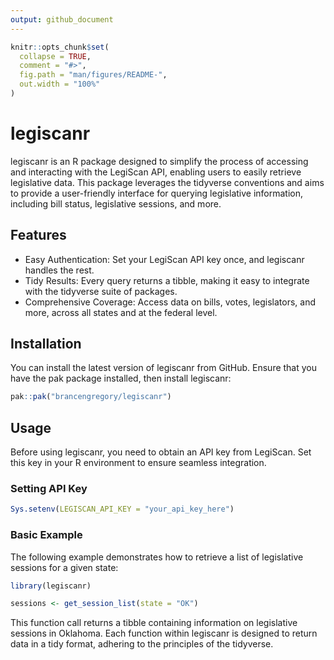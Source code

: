 ```yaml
---
output: github_document
---
```


<!-- README.md is generated from README.Rmd. Please edit that file -->

```r
knitr::opts_chunk$set(
  collapse = TRUE,
  comment = "#>",
  fig.path = "man/figures/README-",
  out.width = "100%"
)
```

# legiscanr

<!-- badges: start -->
<!-- badges: end -->

legiscanr is an R package designed to simplify the process of accessing and interacting with the LegiScan API, enabling users to easily retrieve legislative data. This package leverages the tidyverse conventions and aims to provide a user-friendly interface for querying legislative information, including bill status, legislative sessions, and more.

## Features
 - Easy Authentication: Set your LegiScan API key once, and legiscanr handles the rest.
 - Tidy Results: Every query returns a tibble, making it easy to integrate with the tidyverse suite of packages.
 - Comprehensive Coverage: Access data on bills, votes, legislators, and more, across all states and at the federal level.

## Installation
You can install the latest version of legiscanr from GitHub.
Ensure that you have the pak package installed, then install legiscanr:

```r
pak::pak("brancengregory/legiscanr")
```

## Usage

Before using legiscanr, you need to obtain an API key from LegiScan. Set this key in your R environment to ensure seamless integration.

### Setting API Key
```r
Sys.setenv(LEGISCAN_API_KEY = "your_api_key_here")
```

### Basic Example

The following example demonstrates how to retrieve a list of legislative sessions for a given state:

```r
library(legiscanr)

sessions <- get_session_list(state = "OK")
```

This function call returns a tibble containing information on legislative sessions in Oklahoma. Each function within legiscanr is designed to return data in a tidy format, adhering to the principles of the tidyverse.
